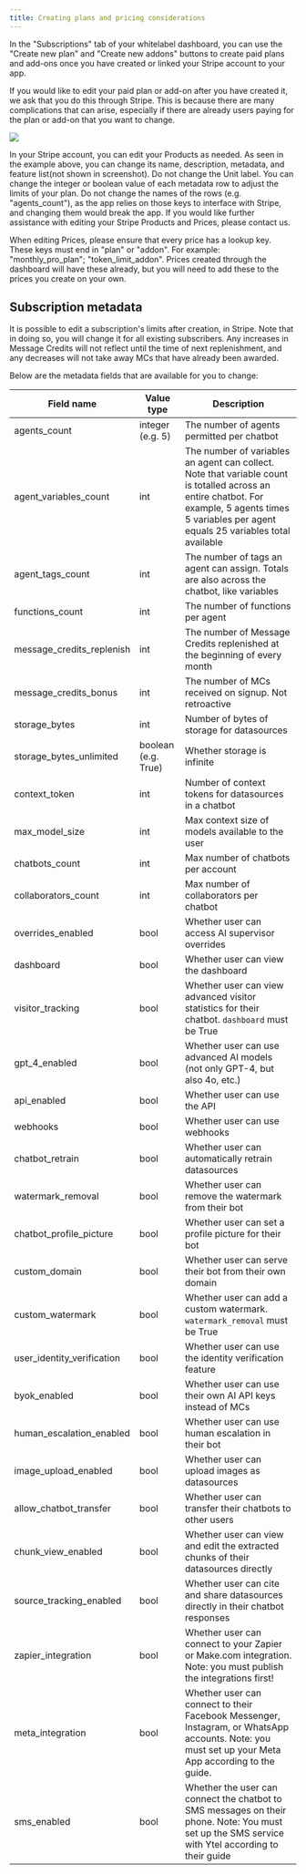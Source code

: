 ```yaml
---
title: Creating plans and pricing considerations
---
```


In the "Subscriptions" tab of your whitelabel dashboard, you can use the "Create new plan" and "Create new addons" buttons to create paid plans and add-ons once you have created or linked your Stripe account to your app.

If you would like to edit your paid plan or add-on after you have created it, we ask that you do this through Stripe. This is because there are many complications that can arise, especially if there are already users paying for the plan or add-on that you want to change.

<Frame>
  <img src="/images/whitelabel-dash-8.png" />
</Frame>

In your Stripe account, you can edit your Products as needed. As seen in the example above, you can change its name, description, metadata, and feature list(not shown in screenshot). Do not change the Unit label. You can change the integer or boolean value of each metadata row to adjust the limits of your plan. Do not change the names of the rows (e.g. "agents_count"), as the app relies on those keys to interface with Stripe, and changing them would break the app. If you would like further assistance with editing your Stripe Products and Prices, please contact us.

When editing Prices, please ensure that every price has a lookup key. These keys must end in "plan" or "addon". For example: "monthly_pro_plan"; "token_limit_addon". Prices created through the dashboard will have these already, but you will need to add these to the prices you create on your own.

## Subscription metadata

It is possible to edit a subscription's limits after creation, in Stripe. Note that in doing so, you will change it for all existing subscribers. Any increases in Message Credits will not reflect until the time of next replenishment, and any decreases will not take away MCs that have already been awarded.

Below are the metadata fields that are available for you to change:

| Field name                 | Value type          | Description                                                                                                                                                                                        |
| -------------------------- | ------------------- | -------------------------------------------------------------------------------------------------------------------------------------------------------------------------------------------------- |
| agents_count               | integer (e.g. 5)    | The number of agents permitted per chatbot                                                                                                                                                         |
| agent_variables_count      | int                 | The number of variables an agent can collect. Note that variable count is totalled across an entire chatbot. For example, 5 agents times 5 variables per agent equals 25 variables total available |
| agent_tags_count           | int                 | The number of tags an agent can assign. Totals are also across the chatbot, like variables                                                                                                         |
| functions_count            | int                 | The number of functions per agent                                                                                                                                                                  |
| message_credits_replenish  | int                 | The number of Message Credits replenished at the beginning of every month                                                                                                                          |
| message_credits_bonus      | int                 | The number of MCs received on signup. Not retroactive                                                                                                                                              |
| storage_bytes              | int                 | Number of bytes of storage for datasources                                                                                                                                                         |
| storage_bytes_unlimited    | boolean (e.g. True) | Whether storage is infinite                                                                                                                                                                        |
| context_token              | int                 | Number of context tokens for datasources in a chatbot                                                                                                                                              |
| max_model_size             | int                 | Max context size of models available to the user                                                                                                                                                   |
| chatbots_count             | int                 | Max number of chatbots per account                                                                                                                                                                 |
| collaborators_count        | int                 | Max number of collaborators per chatbot                                                                                                                                                            |
| overrides_enabled          | bool                | Whether user can access AI supervisor overrides                                                                                                                                                    |
| dashboard                  | bool                | Whether user can view the dashboard                                                                                                                                                                |
| visitor_tracking           | bool                | Whether user can view advanced visitor statistics for their chatbot. `dashboard` must be True                                                                                                      |
| gpt_4_enabled              | bool                | Whether user can use advanced AI models (not only GPT-4, but also 4o, etc.)                                                                                                                        |
| api_enabled                | bool                | Whether user can use the API                                                                                                                                                                       |
| webhooks                   | bool                | Whether user can use webhooks                                                                                                                                                                      |
| chatbot_retrain            | bool                | Whether user can automatically retrain datasources                                                                                                                                                 |
| watermark_removal          | bool                | Whether user can remove the watermark from their bot                                                                                                                                               |
| chatbot_profile_picture    | bool                | Whether user can set a profile picture for their bot                                                                                                                                               |
| custom_domain              | bool                | Whether user can serve their bot from their own domain                                                                                                                                             |
| custom_watermark           | bool                | Whether user can add a custom watermark. `watermark_removal` must be True                                                                                                                          |
| user_identity_verification | bool                | Whether user can use the identity verification feature                                                                                                                                             |
| byok_enabled               | bool                | Whether user can use their own AI API keys instead of MCs                                                                                                                                          |
| human_escalation_enabled   | bool                | Whether user can use human escalation in their bot                                                                                                                                                 |
| image_upload_enabled       | bool                | Whether user can upload images as datasources                                                                                                                                                      |
| allow_chatbot_transfer     | bool                | Whether user can transfer their chatbots to other users                                                                                                                                            |
| chunk_view_enabled         | bool                | Whether user can view and edit the extracted chunks of their datasources directly                                                                                                                  |
| source_tracking_enabled    | bool                | Whether user can cite and share datasources directly in their chatbot responses                                                                                                                    |
| zapier_integration         | bool                | Whether user can connect to your Zapier or Make.com integration. Note: you must publish the integrations first!                                                                                    |
| meta_integration           | bool                | Whether user can connect to their Facebook Messenger, Instagram, or WhatsApp accounts. Note: you must set up your Meta App according to the guide.                                                 |
| sms_enabled                | bool                | Whether the user can connect the chatbot to SMS messages on their phone. Note: You must set up the SMS service with Ytel according to their guide                                                  |
